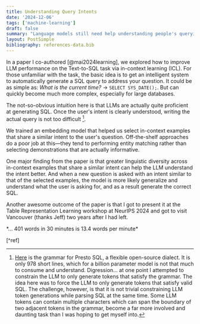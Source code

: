 ```yaml
---
title: Understanding Query Intents
date: '2024-12-06'
tags: ['machine-learning']
draft: false
summary: "Language models still need help understanding people's querying intent."
layout: PostSimple
bibliography: references-data.bib
---
```


In a paper I co-authored [@mai2024learning], we explored how to improve LLM performance on the
Text-to-SQL task via in-context learning (ICL). For those unfamiliar with the task,
the basic idea is to get an intelligent system to automatically generate a SQL query
to address your question.
It could be as simple as: *What is the current time?* $\longrightarrow$ `SELECT SYS_DATE();`.
But can quickly become much more complex, especially for large databases.

The not-so-obvious intuition here is that LLMs are actually quite proficient at generating SQL.
Once the user's intent is clearly understood, writing the actual query is not too difficult [^1].

We trained an embedding model that helped us select in-context examples that share a similar intent
to the user's question. Off-the-shelf approaches do a poor job at this—they tend to
performing entity matching rather than selecting demonstrations that are actually informative.

One major finding from the paper is that greater linguistic diversity across in-context examples
that share a similar intent can help the LLM understand the intent better.
And when a new question is asked with an intent similar to that of the selected examples,
the model is more likely generalize and understand what the user is asking for,
and as a result generate the correct SQL.

Another awesome outcome of the paper is that I got to present it at the Table Representation
Learning workshop at NeurIPS 2024 and got to visit Vancouver (thanks Jeff) two years
after I had left.

[^1]: [Here](https://github.com/prestodb/presto/blob/master/presto-parser/src/main/antlr4/com/facebook/presto/sql/parser/SqlBase.g4)
is the grammar for Presto SQL, a flexible open-source dialect. It is only 978 short lines,
which for a billion parameter model is not that much to consume and understand. Digression... at one point I attempted
to constrain the LLM to only generate tokens that satisfy the grammar. The idea here was to
force the LLM to only generate tokens that satisfy valid SQL. The challenge, however, is that
it is not trivial constraining LLM token generations while parsing SQL at the same time. Some LLM tokens
can contain multiple characters which can span the boundary of two adjacent tokens in the grammar,
become a far more involved and daunting task than I was hoping to get myself into.

<div className="text-sm">
*... 401 words in 30 minutes is 13.4 words per minute*
</div>

[^ref]
